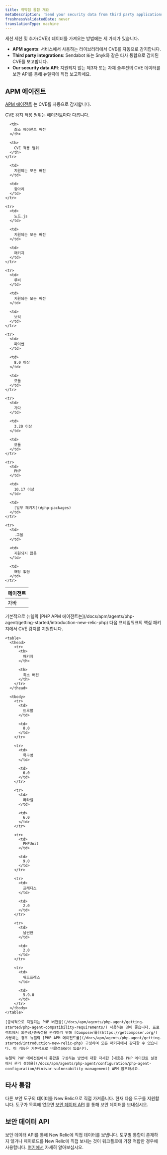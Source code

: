 ```yaml
---
title: 취약점 통합 개요
metaDescription: 'Send your security data from third party applications, APM agents, or through our security data API.'
freshnessValidatedDate: never
translationType: machine
---
```


세션 세션 및 추가(CVE)) 데이터를 가져오는 방법에는 세 가지가 있습니다.

* <DNT>**APM agents**</DNT>: 서비스에서 사용하는 라이브러리에서 CVE를 자동으로 감지합니다.
* <DNT>**Third party integrations**</DNT>: Sendabot 또는 Snyk와 같은 타사 통합으로 감지된 CVE를 보고합니다.
* <DNT>**Our security data API**</DNT>: 지원되지 않는 제3자 또는 자체 솔루션의 CVE 데이터를 보안 API를 통해 뉴렐릭에 직접 보고하세요.

## APM 에이전트

[APM 에이전트](/docs/apm/new-relic-apm/getting-started/introduction-apm/) 는 CVE를 자동으로 감지합니다.

<TechTileGrid>
  <TechTile name="Go agent" icon="logo-go" to="https://one.newrelic.com/nr1-core?state=985d4005-ba90-a8c7-1da1-2af34539b03b" />

  <TechTile name="Java agent" icon="logo-java" to="https://one.newrelic.com/nr1-core?state=80d18bcb-4919-1fcb-2b77-9406838eb916" />

  <TechTile name="Node.js agent" icon="logo-nodejs" to="https://one.newrelic.com/marketplace/install-data-source?state=be2e62fa-cc3b-c428-27c4-8d662c9e80a1" />

  <TechTile name="PHP agent" icon="logo-php" to="https://one.newrelic.com/nr1-core?state=aa633b41-72d4-009c-3abf-55dcf64894fe" />

  <TechTile name="Python agent" icon="logo-python" to="https://one.newrelic.com/nr1-core?state=20fda75b-58fb-a92a-f9e1-7b052035c6e8" />

  <TechTile name="Ruby agent" icon="logo-ruby" to="https://one.newrelic.com/nr1-core?state=d69143ab-605c-579b-25bf-cc6e5fee5b80" />
</TechTileGrid>

CVE 감지 적용 범위는 에이전트마다 다릅니다.

<table>
  <thead>
    <tr>
      <th style={{ width: "200px" }}>
        에이전트
      </th>

      <th>
        최소 에이전트 버전
      </th>

      <th>
        CVE 적용 범위
      </th>
    </tr>
  </thead>

  <tbody>
    <tr>
      <td>
        자바
      </td>

      <td>
        지원되는 모든 버전
      </td>

      <td>
        항아리
      </td>
    </tr>

    <tr>
      <td>
        노드.js
      </td>

      <td>
        지원되는 모든 버전
      </td>

      <td>
        패키지
      </td>
    </tr>

    <tr>
      <td>
        루비
      </td>

      <td>
        지원되는 모든 버전
      </td>

      <td>
        보석
      </td>
    </tr>

    <tr>
      <td>
        파이썬
      </td>

      <td>
        8.0 이상
      </td>

      <td>
        모듈
      </td>
    </tr>

    <tr>
      <td>
        가다
      </td>

      <td>
        3.20 이상
      </td>

      <td>
        모듈
      </td>
    </tr>

    <tr>
      <td>
        PHP
      </td>

      <td>
        10.17 이상
      </td>

      <td>
        [일부 패키지](#php-packages)
      </td>
    </tr>

    <tr>
      <td>
        .그물
      </td>

      <td>
        지원되지 않음
      </td>

      <td>
        해당 없음
      </td>
    </tr>
  </tbody>
</table>

<CollapserGroup>
  <Collapser id="php-packages" title="PHP 패키지 지원">
    기본적으로 뉴렐릭 [PHP APM 에이전트는](/docs/apm/agents/php-agent/getting-started/introduction-new-relic-php) 다음 프레임워크의 핵심 패키지에서 CVE 감지를 지원합니다.

    <table>
      <thead>
        <tr>
          <th>
            패키지
          </th>

          <th>
            최소 버전
          </th>
        </tr>
      </thead>

      <tbody>
        <tr>
          <td>
            드루팔
          </td>

          <td>
            8.0
          </td>
        </tr>

        <tr>
          <td>
            목구멍
          </td>

          <td>
            6.0
          </td>
        </tr>

        <tr>
          <td>
            라라벨
          </td>

          <td>
            6.0
          </td>
        </tr>

        <tr>
          <td>
            PHPUnit
          </td>

          <td>
            9.0
          </td>
        </tr>

        <tr>
          <td>
            프레디스
          </td>

          <td>
            2.0
          </td>
        </tr>

        <tr>
          <td>
            날씬한
          </td>

          <td>
            2.0
          </td>
        </tr>

        <tr>
          <td>
            워드프레스
          </td>

          <td>
            5.9.0
          </td>
        </tr>
      </tbody>
    </table>

    [공식적으로 지원되는 PHP 버전을](/docs/apm/agents/php-agent/getting-started/php-agent-compatibility-requirements/) 사용하는 것이 좋습니다. 프로젝트에서 의존성/종속성을 관리하기 위해 [Composer를](https://getcomposer.org/) 사용하는 경우 뉴렐릭 [PHP APM 에이전트를](/docs/apm/agents/php-agent/getting-started/introduction-new-relic-php) 구성하여 모든 패키지에서 감지할 수 있습니다. 이 기능은 기본적으로 비활성화되어 있습니다.

    뉴렐릭 PHP 에이전트에서 통합을 구성하는 방법에 대한 자세한 [내용은 PHP 에이전트 설정 에서 관리 설정을](/docs/apm/agents/php-agent/configuration/php-agent-configuration/#inivar-vulnerability-management) APM 참조하세요.
  </Collapser>
</CollapserGroup>

## 타사 통합

다른 보안 도구의 데이터를 New Relic으로 직접 가져옵니다. 현재 다음 도구를 지원합니다. 도구가 목록에 없으면 [보안 데이터 API](/docs/vulnerability-management/integrations/security-data-api) 를 통해 보안 데이터를 보내십시오.

<TechTileGrid>
  <TechTile name="AWS Security Hub" to="https://newrelic.com/instant-observability/security-events" />

  <TechTile name="Dependabot" to="https://newrelic.com/instant-observability/github-dependabot" />

  <TechTile name="Snyk" to="https://newrelic.com/instant-observability/snyk" />
</TechTileGrid>

## 보안 데이터 API

보안 데이터 API를 통해 New Relic에 직접 데이터를 보냅니다. 도구별 통합이 존재하지 않거나 페이로드를 New Relic에 직접 보내는 것이 워크플로에 가장 적합한 경우에 사용합니다. [여기에서](/docs/vulnerability-management/integrations/security-data-api) 자세히 알아보십시오.